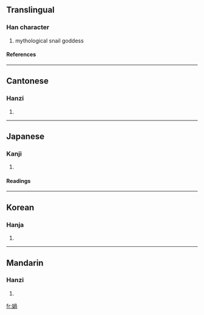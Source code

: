 {{see|娲}}

==Translingual==
===Han character===
{{Han char|rn=38|rad=女|as=09|sn=12|four=4742<sub>7</sub>|canj=女月月口 (VBBR)}}
# mythological snail goddess
====References====
{{Han ref|kx=0267.280|dkj=06533|dj=0535.030|hdz=21059.040|uh=5AA7|ud=23207|bh=B445|bd=46149}}
----
==Cantonese==
===Hanzi===
{{yue-hanzi|jyut=|y=wo1}}
# {{defn|Cantonese}}
----
==Japanese==
===Kanji===
{{ja-kanji|grade=|rs=女09}}
# {{defn|Japanese}} 
====Readings====
{{ja-readings|on=[[かい]] (kai), [[け]] (ke), [[か]] (ka)|kun=}}
----
==Korean==
===Hanja===
{{ko-hanja|hangeul=[[왜]], [[과]]|rv=wae, gwa|mr=wae, kwa}}
# {{defn|Korean}}
----
==Mandarin==
===Hanzi===
{{cmn-hanzi|sim=娲|pin=[[wā]] (wa1)|wg=wa<sup>1</sup>}}
# {{defn|Mandarin}}

[[fr:媧]]
